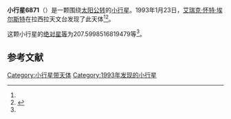 {{Infobox planet
| bgcolour = #FFFFC0
| name = 6871 Verlaine
| symbol = 
| image = 
| caption = 
| discovery = yes
| discovery_ref = 
| discoverer = [[艾瑞克·怀特·埃尔斯特|艾瑞克·怀特·埃尔斯特]]
| discovery_site = [[拉西拉天文台|拉西拉天文台]] 
| discovered = 1993年1月23日
| designations = yes
| mp_name = 
| named_after = 
| alt_names = 1993 BE8/ 1975 TB2 / 1977 EK8 / 1990 GU / 1991 OX / 1991 PN21
| mp_category = [[主带小行星|主带小行星]]
| orbit_ref = <ref name="a">[http://ssd.jpl.nasa.gov/sbdb.cgi?sstr=6871 6871 Verlaine] {{Wayback|url=http://ssd.jpl.nasa.gov/sbdb.cgi?sstr=6871 |date=20200820185405 }}，小行星數據庫瀏覽器（JPL Small-Body Database Browser）－[[美国国家航空航天局|美国国家航空航天局]]喷气推进实验室</ref>
| epoch = 2456400.5 (2013年4月18日更新)
| aphelion = {{convert|2.299673713216064|AU|km|3|abbr=on|lk=out}}
| perihelion = {{convert|2.09245169934566|AU|km|3|abbr=on}}
| semimajor = {{convert|2.196062706280862|AU|km|3|abbr=on}}
| eccentricity = 0.04718035
| period = 1188.681578 [[日|日]]<br />3.25[[儒略年|儒略年]]
| avg_speed = 
| inclination = 3.773803909480395
| asc_node = 186.1715299254662
| mean_anomaly = 
| arg_peri = 207.5998516819479
| satellites = 
| physical_characteristics = yes
| dimensions = 
| mass = 
| density = 
| surface_grav = 
| escape_velocity = 
| sidereal_day = 
| axial_tilt = 
| pole_ecliptic_lat = 
| pole_ecliptic_lon = 
| albedo = 
| temperatures= 
| temp_name1 = 
| mean_temp_1 = 
| max_temp_1 = 
| temp_name2 = 
| max_temp_2 = 
| spectral_type = 
| abs_magnitude = 207.5998516819479
}}

'''小行星6871'''（{{lang-en|6871 Verlaine}}）是一颗围绕[[太阳|太阳]][[公转|公转]]的[[小行星|小行星]]。1993年1月23日，[[艾瑞克·怀特·埃尔斯特|艾瑞克·怀特·埃尔斯特]]在拉西拉天文台发现了此天体<ref name="a" /><ref>{{cite news|title=小行星列表|url=http://cfa-www.harvard.edu/iau/lists/NumberedMPs.txt|accessdate=2013-07-08|newspaper=哈佛大学|archive-date=2008-05-17|archive-url=https://web.archive.org/web/20080517010638/http://cfa-www.harvard.edu/iau/lists/NumberedMPs.txt|dead-url=no}}</ref>。

这颗小行星的[[绝对星等|绝对星等]]为207.5998516819479等<ref name="a" />。

==参考文献==
{{reflist}}
{{Minor Planet Number|[[小行星6870|小行星6870]]|[[小行星6872|小行星6872]]}}

{{小天体}}

[[Category:小行星带天体|Category:小行星带天体]]
[[Category:1993年发现的小行星|Category:1993年发现的小行星]]

{{asteroid-stub}}